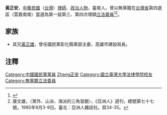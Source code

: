 {{Infobox_officeholder
| name = 黃正安
| image name =
| width = 
| now = 中華民國（台灣）政治人士 
| period = 
| Sex = 男 
| Native place = 
| date of birth = 
| party = 無黨籍
| place of birth = 
| educate = 
*國立台灣大學法律系畢業
*六十三年律師高考及格
| past = 
*律師
*立法院 (第一屆第三次增額) 委員<br><span style="color: blue;">(1981年-1984年)</span>
*立法院 (第一屆第四次增額) 委員<br><span style="color: blue;">(1984年-1987年)</span>
}}
'''黃正安'''，[[中華民國|中華民國]]（[[台灣|台灣]]）[[律師|律師]]、[[政治人物|政治人物]]，臺南人。曾以無黨籍在[[台灣省|台灣省]]第四選區（雲嘉南南）當選為第一屆第三、第四次增額[[立法委員|立法委員]]<ref>{{Cite web |url=https://lis.ly.gov.tw/lylegisc/lylegiskmout?26EABCD1DA6EE0EE9ECB98E563CCC8034CB656D6 |title=立法院國會圖書館 立法委員問政專輯 黃正安 |access-date=2018-10-20 |archive-date=2019-06-08 |archive-url=https://web.archive.org/web/20190608103617/https://lis.ly.gov.tw/lylegisc/lylegiskmout?26EABCD1DA6EE0EE9ECB98E563CCC8034CB656D6 |dead-url=no }}</ref><ref>康文雄，〈黨外、山派、海派的三角習題〉，《亞洲人》週刊，總號第七十七號。1985年8月3-9日。臺北：亞洲人雜誌社。頁34-35。</ref>。

==家族==
* 其兄[[黃正雄|黃正雄]]，曾任國民黨彰化縣黨部主委、高雄市建設局長。

==注釋==
{{Reflist}}

{{TW-poli-bio-stub}}
{{中華民國第一屆第三次增額立法委員}}
{{中華民國第一屆第四次增額立法委員}}

{{DEFAULTSORT:Huang黃正安}}
[[Category:中國國民黨黨員|Category:中國國民黨黨員]]
[[Category:黃姓|Zheng正安]]
[[Category:國立臺灣大學法律學院校友|Category:國立臺灣大學法律學院校友]]
[[Category:無黨籍立法委員|Category:無黨籍立法委員]]